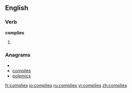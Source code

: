 ==English==

===Verb===
'''complies'''

# {{third person singular of|[[comply]]}}

===Anagrams===
* {{alphagram|ceilmops}}
* [[compiles#English|compiles]]
* [[polemics#English|polemics]]

[[fr:complies]]
[[io:complies]]
[[ru:complies]]
[[vi:complies]]
[[zh:complies]]